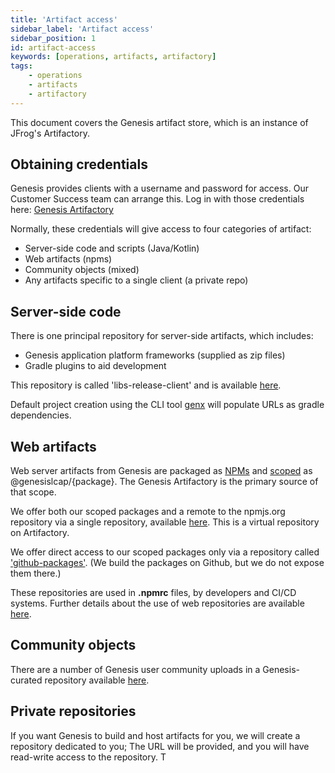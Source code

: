 ```yaml
---
title: 'Artifact access'
sidebar_label: 'Artifact access'
sidebar_position: 1
id: artifact-access
keywords: [operations, artifacts, artifactory]
tags:
    - operations
    - artifacts
    - artifactory
---
```


This document covers the Genesis artifact store, which is an instance of JFrog's Artifactory.


## Obtaining credentials

Genesis provides clients with a username and password for access.  Our Customer Success team can arrange this.
Log in with those credentials here:  [Genesis Artifactory](https://genesisglobal.jfrog.io/ui/login/)

Normally, these credentials will give access to four categories of artifact:
 * Server-side code and scripts (Java/Kotlin)
 * Web artifacts (npms)
 * Community objects (mixed)
 * Any artifacts specific to a single client (a private repo)


## Server-side code

There is one principal repository for server-side artifacts, which includes:
 * Genesis application platform frameworks (supplied as zip files)
 * Gradle plugins to aid development

This repository is called 'libs-release-client' and is available
[here](https://genesisglobal.jfrog.io/artifactory/libs-release-client/).

Default project creation using the CLI tool [genx](../../../getting-started/quick-start/new-project-using-genx/create-a-new-project) will populate
URLs as gradle dependencies.


## Web artifacts

Web server artifacts from Genesis are packaged as [NPMs](https://docs.npmjs.com/about-npm) and 
[scoped](https://docs.npmjs.com/about-scopes) as @genesislcap/&#123;package&#125;. The Genesis Artifactory is the primary
source of that scope.

We offer both our scoped packages and a remote to the npmjs.org repository via a single repository, available
[here](https://genesisglobal.jfrog.io/artifactory/npm/).  This is a virtual repository on Artifactory.

We offer direct access to our scoped packages only via a repository called ['github-packages'](https://genesisglobal.jfrog.io/artifactory/github-packages/). (We build the packages on Github, but we do not expose them there.)

These repositories are used in **.npmrc** files, by developers and CI/CD systems.  Further details about the use
of web repositories are available [here](../../../getting-started/quick-start/hardware-and-software/).


## Community objects

There are a number of Genesis user community uploads in a Genesis-curated repository available
[here](https://genesisglobal.jfrog.io/artifactory/community-uploads/).


## Private repositories

If you want Genesis to build and host artifacts for you, we will create a repository dedicated to you; The URL will be provided, and you will have read-write access to the repository. T

